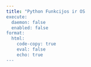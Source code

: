 ```yaml
---
title: "Python Funkcijos ir OS
execute:
  daemon: false
  enabled: false
format:
  html:
    code-copy: true
    eval: false
    echo: true
---
```

